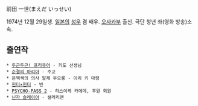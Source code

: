 前田 一世(まえだ いっせい)

1974년 12월 29일생. [[일본]]의 [[성우]] 겸 배우. [[오사카부]] 출신. 극단 청년 좌(영화 방송)소속.

== 출연작 ==

 * [[두근두근! 프리큐어]] - 키도 선생님
 * [[순결의 마리아]] - 주교
 * 은백색의 의사 알제 우오룽 - 이리 키 대령
 * [[헌터×헌터]] - 빈
 * [[PSYCHO-PASS 2]] - 하스이케 카에데, 후원 회원
 * [[닌자 슬레이어]] - 샐러리맨
